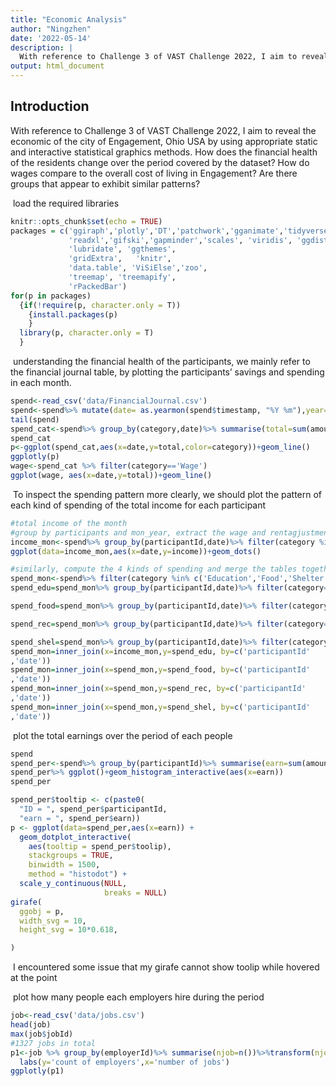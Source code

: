 ```yaml
---
title: "Economic Analysis"
author: "Ningzhen"
date: '2022-05-14'
description: |
  With reference to Challenge 3 of VAST Challenge 2022, I aim to reveal the economic of the city of Engagement, Ohio USA by using appropriate static and interactive statistical graphics methods. How does the financial health of the residents change over the period covered by the dataset? How do wages compare to the overall cost of living in Engagement? Are there groups that appear to exhibit similar patterns? 
output: html_document
---
```

## Introduction
With reference to Challenge 3 of VAST Challenge 2022, I aim to reveal the economic of the city of Engagement, Ohio USA by using appropriate static and interactive statistical graphics methods. How does the financial health of the residents change over the period covered by the dataset? How do wages compare to the overall cost of living in Engagement? Are there groups that appear to exhibit similar patterns? 

\ load the required libraries

```r
knitr::opts_chunk$set(echo = TRUE)
packages = c('ggiraph','plotly','DT','patchwork','gganimate','tidyverse',
             'readxl','gifski','gapminder','scales', 'viridis', 'ggdist',
             'lubridate', 'ggthemes', 
             'gridExtra',   'knitr',
             'data.table', 'ViSiElse','zoo',
             'treemap', 'treemapify',
             'rPackedBar')
for(p in packages)
  {if(!require(p, character.only = T))
    {install.packages(p)
    }
  library(p, character.only = T)
  }
```

\ understanding the financial health of the participants, we mainly refer to the financial journal table, by plotting the participants' savings and spending in each month.
```r
spend<-read_csv('data/FinancialJournal.csv')
spend<-spend%>% mutate(date= as.yearmon(spend$timestamp, "%Y %m"),year=year(spend$timestamp),mon=month(spend$timestamp))
tail(spend)
spend_cat<-spend%>% group_by(category,date)%>% summarise(total=sum(amount))
spend_cat
p<-ggplot(spend_cat,aes(x=date,y=total,color=category))+geom_line()
ggplotly(p)
wage<-spend_cat %>% filter(category=='Wage')
ggplot(wage, aes(x=date,y=total))+geom_line()
```

\ To inspect the spending pattern more clearly, we should plot the pattern of each kind of spending of the total income for each participant
```r
#total income of the month
#group by participants and mon_year, extract the wage and rentagjustment
income_mon<-spend%>% group_by(participantId,date)%>% filter(category %in% c('Wage','RentAdjustment')) %>% summarize(income=sum(amount))
ggplot(data=income_mon,aes(x=date,y=income))+geom_dots()

#similarly, compute the 4 kinds of spending and merge the tables together
spend_mon<-spend%>% filter(category %in% c('Education','Food','Shelter','Recreation'))
spend_edu=spend_mon%>% group_by(participantId,date)%>% filter(category=='Education') %>% summarize(edu=sum(amount))

spend_food=spend_mon%>% group_by(participantId,date)%>% filter(category=='Food') %>% summarize(food=sum(amount))

spend_rec=spend_mon%>% group_by(participantId,date)%>% filter(category=='Recreation') %>% summarize(rec=sum(amount))

spend_shel=spend_mon%>% group_by(participantId,date)%>% filter(category=='Shelter') %>% summarize(shel=sum(amount))
spend_mon=inner_join(x=income_mon,y=spend_edu, by=c('participantId'
,'date'))
spend_mon=inner_join(x=spend_mon,y=spend_food, by=c('participantId'
,'date'))
spend_mon=inner_join(x=spend_mon,y=spend_rec, by=c('participantId'
,'date'))
spend_mon=inner_join(x=spend_mon,y=spend_shel, by=c('participantId'
,'date'))

```

\ plot the total earnings over the period of each people

```r
spend
spend_per<-spend%>% group_by(participantId)%>% summarise(earn=sum(amount))
spend_per%>% ggplot()+geom_histogram_interactive(aes(x=earn))
spend_per
```

```r
spend_per$tooltip <- c(paste0(
  "ID = ", spend_per$participantId,
  "earn = ", spend_per$earn))
p <- ggplot(data=spend_per,aes(x=earn)) +
  geom_dotplot_interactive(
    aes(tooltip = spend_per$toolip),
    stackgroups = TRUE, 
    binwidth = 1500, 
    method = "histodot") +
  scale_y_continuous(NULL, 
                     breaks = NULL)
girafe(
  ggobj = p,
  width_svg = 10,
  height_svg = 10*0.618,

)
```
\ I encountered some issue that my girafe cannot show toolip while hovered at the point

\ plot how many people each employers hire during the period

```r
job<-read_csv('data/jobs.csv')
head(job)
max(job$jobId)
#1327 jobs in total
p1<-job %>% group_by(employerId)%>% summarise(njob=n())%>%transform(njob=as.character(njob))%>% ggplot(aes(x=njob))+geom_bar()+ggtitle('Number of jobs posted by employers from 2021 to 2022')+
  labs(y='count of employers',x='number of jobs')
ggplotly(p1)
```



